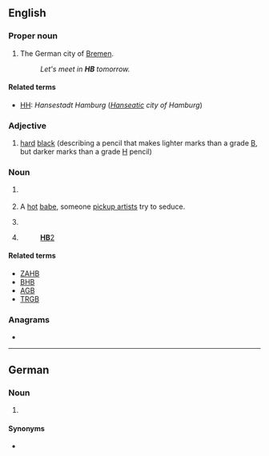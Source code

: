 {{also|hb|Hb.|ḥb|ḫb}}
==English==

===Proper noun===
{{en-proper noun}}

# {{initialism of|[[Hansestadt]] [[Bremen]]|lang=en}} The German city of [[Bremen]]. {{qualifier|Used on licence plates and informally in other contexts.}}
#: ''Let's meet in '''HB''' tomorrow.''

====Related terms====
* [[HH]]: ''Hansestadt Hamburg'' (''[[Hanseatic]] city of Hamburg'')

===Adjective===
{{en-adj|-}}

# [[hard]] [[black]] (describing a pencil that makes lighter marks than a grade [[B]], but darker marks than a grade [[H]] pencil)

===Noun===
{{en-noun}}

# {{lb|en|stars}} {{abbreviation of|lang=en|horizontal branch}}
# {{lb|en|slang|seduction community}} A [[hot]] [[babe]], someone [[pickup artist]]s try to seduce. {{qualifier|Usually followed by a number in the 1-10 scale of physical beauty, e.g. ''HB10''.}}
# {{lb|en|health}} {{initialism of|lang=en|homebirth}}
# {{lb|en|legal|politics|often followed by a number}} {{abbreviation of|lang=en|[[house]] [[bill]]||a bill proposed in or passed by a legislative [[house]]}} {{q|Compare [[SB]].}}
#: [[:w:HB2|'''HB'''2]]

====Related terms====
* [[ZAHB]] {{gloss|zero-age horizontal branch}}
* [[BHB]] {{gloss|blue horizontal branch}}
* [[AGB]] {{gloss|asymptotic giant branch}}
* [[TRGB]] {{gloss|tip of the red giant branch}}

===Anagrams===
* {{anagrams|en|a=bh|B"H|B&H|BH}}

----

==German==

===Noun===
{{head|de|noun}}

# {{lb|de|Switzerland}} {{ao|lang=de|[[Hauptbahnhof]]||}}

====Synonyms====
* {{l|de|Hbf|Hbf.}}